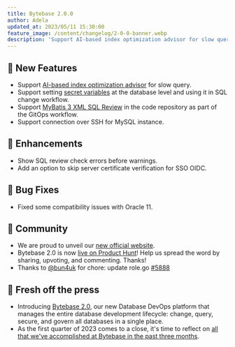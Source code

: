 ```yaml
---
title: Bytebase 2.0.0
author: Adela
updated_at: 2023/05/11 15:30:00
feature_image: /content/changelog/2-0-0-banner.webp
description: 'Support AI-based index optimization advisor for slow query'
---
```


## 🚀 New Features

- Support [AI-based index optimization advisor](/slow-query/index-advisor/) for slow query.
- Support setting [secret variables](/security/secret) at the database level and using it in SQL change workflow.
- Support [MyBatis 3 XML SQL Review](/sql-review/gitops-ci#mybatis3-mapper-sql-review-ci---beta) in the code repository as part of the GitOps workflow.
- Support connection over SSH for MySQL instance.

## 🎄 Enhancements

- Show SQL review check errors before warnings.
- Add an option to skip server certificate verification for SSO OIDC.

## 🐞 Bug Fixes

- Fixed some compatibility issues with Oracle 11.

## 🎠 Community

- We are proud to unveil our [new official website](/).
- Bytebase 2.0 is now [live on Product Hunt](https://www.producthunt.com/posts/bytebase-2-0)! Help us spread the word by sharing, upvoting, and commenting. Thanks!
- Thanks to [@bun4uk](https://github.com/bun4uk) for chore: update role.go [\#5888](https://github.com/bytebase/bytebase/pull/5888)

## 📰 Fresh off the press

- Introducing [Bytebase 2.0](/blog/bytebase-2-0/), our new Database DevOps platform that manages the entire database development lifecycle: change, query, secure, and govern all databases in a single place.
- As the first quarter of 2023 comes to a close, it's time to reflect on [all that we've accomplished at Bytebase in the past three months](/blog/2023-q1-retrospect/).

<IncludeBlock url="/docs/get-started/install/install-upgrade"></IncludeBlock>
